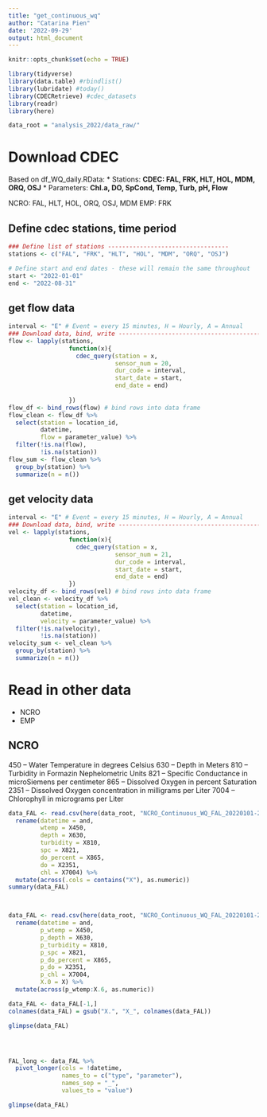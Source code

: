 ```yaml
---
title: "get_continuous_wq"
author: "Catarina Pien"
date: '2022-09-29'
output: html_document
---
```


```r
knitr::opts_chunk$set(echo = TRUE)
```

```r
library(tidyverse)
library(data.table) #rbindlist()
library(lubridate) #today()
library(CDECRetrieve) #cdec_datasets
library(readr)
library(here)

data_root = "analysis_2022/data_raw/"
```

# Download CDEC

Based on df_WQ_daily.RData:
  * Stations: **CDEC: FAL, FRK, HLT, HOL, MDM, ORQ, OSJ**
  * Parameters: **Chl.a, DO, SpCond, Temp, Turb, pH, Flow**

NCRO: FAL, HLT, HOL, ORQ, OSJ, MDM
EMP: FRK


## Define cdec stations, time period
```r
### Define list of stations ----------------------------------
stations <- c("FAL", "FRK", "HLT", "HOL", "MDM", "ORQ", "OSJ")

# Define start and end dates - these will remain the same throughout
start <- "2022-01-01"
end <- "2022-08-31"
```

## get flow data
```r
interval <- "E" # Event = every 15 minutes, H = Hourly, A = Annual
### Download data, bind, write --------------------------------------------
flow <- lapply(stations, 
                 function(x){
                   cdec_query(station = x,
                              sensor_num = 20,
                              dur_code = interval,
                              start_date = start,
                              end_date = end)
                   
                 })
flow_df <- bind_rows(flow) # bind rows into data frame
flow_clean <- flow_df %>%
  select(station = location_id,
         datetime,
         flow = parameter_value) %>%
  filter(!is.na(flow),
         !is.na(station))
flow_sum <- flow_clean %>%
  group_by(station) %>%
  summarize(n = n())
```

## get velocity data
```r
interval <- "E" # Event = every 15 minutes, H = Hourly, A = Annual
### Download data, bind, write --------------------------------------------
vel <- lapply(stations, 
                 function(x){
                   cdec_query(station = x,
                              sensor_num = 21,
                              dur_code = interval,
                              start_date = start,
                              end_date = end)
                 })
velocity_df <- bind_rows(vel) # bind rows into data frame
vel_clean <- velocity_df %>%
  select(station = location_id,
         datetime,
         velocity = parameter_value) %>%
  filter(!is.na(velocity),
         !is.na(station))
velocity_sum <- vel_clean %>%
  group_by(station) %>%
  summarize(n = n())
```

# Read in other data
* NCRO
* EMP


## NCRO 

450 – Water Temperature in degrees Celsius
630 – Depth in Meters
810 – Turbidity in Formazin Nephelometric Units
821 – Specific Conductance in microSiemens per centimeter
865 – Dissolved Oxygen in percent Saturation
2351 – Dissolved Oxygen concentration in milligrams per Liter
7004 – Chlorophyll in micrograms per Liter

```r
data_FAL <- read.csv(here(data_root, "NCRO_Continuous_WQ_FAL_20220101-20220926.CSV"), skip = 1) %>%
  rename(datetime = and,
         wtemp = X450,
         depth = X630,
         turbidity = X810,
         spc = X821,
         do_percent = X865,
         do = X2351,
         chl = X7004) %>%
  mutate(across(.cols = contains("X"), as.numeric)) 
summary(data_FAL)   



data_FAL <- read.csv(here(data_root, "NCRO_Continuous_WQ_FAL_20220101-20220926.CSV"), skip = 1) %>%
  rename(datetime = and,
         p_wtemp = X450,
         p_depth = X630,
         p_turbidity = X810,
         p_spc = X821,
         p_do_percent = X865,
         p_do = X2351,
         p_chl = X7004,
         X.0 = X) %>%
  mutate(across(p_wtemp:X.6, as.numeric))

data_FAL <- data_FAL[-1,]
colnames(data_FAL) = gsub("X.", "X_", colnames(data_FAL))

glimpse(data_FAL)  




FAL_long <- data_FAL %>%
  pivot_longer(cols = !datetime, 
               names_to = c("type", "parameter"),
               names_sep = "_",
               values_to = "value")

glimpse(data_FAL)
```




